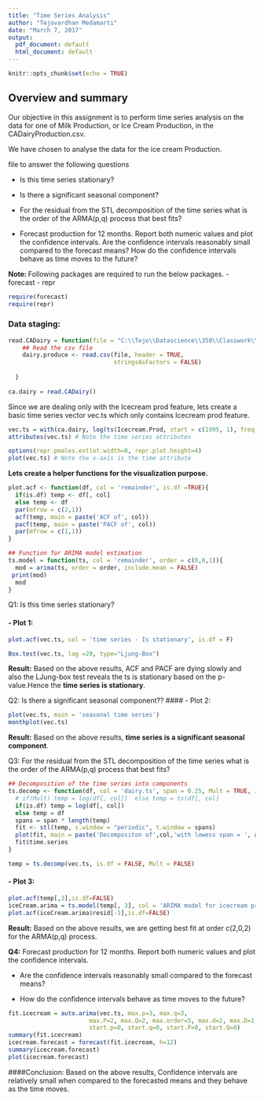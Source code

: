 ```yaml
---
title: "Time Series Analysis"
author: "Tejovardhan Medamarti"
date: "March 7, 2017"
output:
  pdf_document: default
  html_document: default
---
```


```r
knitr::opts_chunk$set(echo = TRUE)
```

## Overview and summary

Our objective in this assignment is to perform time series analysis on the data for one of Milk Production, or Ice Cream Production, in the CADairyProduction.csv.

We have chosen to analyse the data for the ice cream Production.

file to answer the following questions

  - Is this time series stationary?
  
  - Is there a significant seasonal component?
  
  - For the residual from the STL decomposition of the time series what is the order of the ARMA(p,q) process that best fits?
  
  - Forecast production for 12 months. Report both numeric values and plot the confidence intervals. Are the confidence intervals reasonably small compared to the forecast means? How do the confidence intervals behave as time moves to the future?
  
**Note: ** Following packages are required to run the below packages.
  - forecast
  - repr
```r
require(forecast)
require(repr)

```


### Data staging:

```r
read.CADairy = function(file = "C:\\Tejo\\Datascience\\350\\Classwork\\DSClasswork\\Lecture8\\Assignment\\CADairyProduction.CSV"){
    ## Read the csv file
    dairy.produce <- read.csv(file, header = TRUE, 
                              stringsAsFactors = FALSE)
    
  }
  
ca.dairy = read.CADairy()

```
Since we are dealing only with the Icecream prod feature, lets create a basic time series vector vec.ts which only contains Icecream prod feature.

```r
vec.ts = with(ca.dairy, log(ts(Icecream.Prod, start = c(1995, 1), freq = 12)))
attributes(vec.ts) # Note the time series attributes

options(repr.pmales.extlot.width=8, repr.plot.height=4)
plot(vec.ts) # Note the x-axis is the time attribute

```

**Lets create a helper functions for the visualization purpose.**

```r

plot.acf <- function(df, col = 'remainder', is.df =TRUE){
  if(is.df) temp <- df[, col]
  else temp <- df
  par(mfrow = c(2,1))
  acf(temp, main = paste('ACF of', col))
  pacf(temp, main = paste('PACF of', col))
  par(mfrow = c(1,1))
}

## Function for ARIMA model estimation
ts.model = function(ts, col = 'remainder', order = c(0,0,1)){
  mod = arima(ts, order = order, include.mean = FALSE)
 print(mod)
  mod
}


```


Q1: Is this time series stationary?

#### - Plot 1:

```r
plot.acf(vec.ts, col = 'time series - Is stationary', is.df = F)
```

```r
Box.test(vec.ts, lag =20, type="Ljung-Box")
```

**Result:** Based on the above results, ACF and PACF are dying slowly and also the LJung-box test reveals the ts is stationary based on the p-value.Hence the **time series is stationary**.

Q2: Is there a significant seasonal component??
#### - Plot 2:

```r
plot(vec.ts, main = 'seasonal time series')
monthplot(vec.ts)
```

**Result:** Based on the above results, **time series is a significant seasonal component**.

Q3: For the residual from the STL decomposition of the time series what is the order of the ARMA(p,q) process that best fits?

```r
## Decomposition of the time series into components
ts.decomp <- function(df, col = 'dairy.ts', span = 0.25, Mult = TRUE, is.df = TRUE){
  # if(Mult) temp = log(df[, col])  else temp = ts(df[, col]
  if(is.df) temp = log(df[, col])  
  else temp = df
  spans = span * length(temp)  
  fit <- stl(temp, s.window = "periodic", t.window = spans)
  plot(fit, main = paste('Decompositon of',col,'with lowess span = ', as.character(span)))
  fit$time.series
}

temp = ts.decomp(vec.ts, is.df = FALSE, Mult = FALSE)

```
#### - Plot 3:
```r
plot.acf(temp[,3],is.df=FALSE)
iceCream.arima = ts.model(temp[, 3], col = 'ARIMA model for icecream production', order = c(2,0,2))##
plot.acf(iceCream.arima$resid[-1],is.df=FALSE)

```

**Result:** Based on the above results, we are getting best fit at order c(2,0,2) for the ARMA(p,q) process.

**Q4:** Forecast production for 12 months. Report both numeric values and plot the confidence intervals.

  - Are the confidence intervals reasonably small compared to the forecast means? 
  
  - How do the confidence intervals behave as time moves to the future?
  

```r

fit.icecream = auto.arima(vec.ts, max.p=3, max.q=3,
                       max.P=2, max.Q=2, max.order=5, max.d=2, max.D=1,
                       start.p=0, start.q=0, start.P=0, start.Q=0)
summary(fit.icecream)
icecream.forecast = forecast(fit.icecream, h=12)
summary(icecream.forecast)
plot(icecream.forecast)

```

####Conclusion:
  Based on the above results, Confidence intervals are relatively small when compared to the forecasted means and they behave as the time moves.

